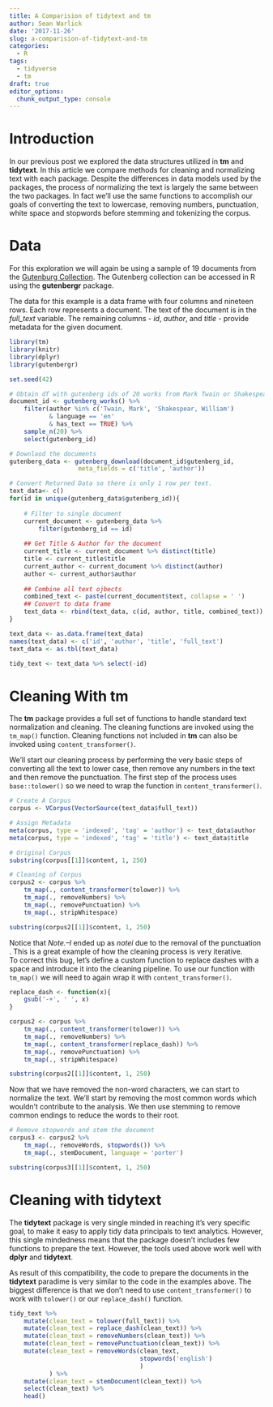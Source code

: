 ```yaml
---
title: A Comparision of tidytext and tm
author: Sean Warlick
date: '2017-11-26'
slug: a-comparision-of-tidytext-and-tm
categories:
  - R
tags:
  - tidyverse
  - tm
draft: true
editor_options: 
  chunk_output_type: console
---
```


# Introduction
In our previous post we explored the data structures utilized in **tm** and **tidytext**.  In this article we compare methods for cleaning and normalizing text with each package.  Despite the differences in data models used by the packages,  the process of normalizing the text is largely the same between the two packages. In fact we'll use the same functions to accomplish our goals of converting the text to lowercase, removing numbers, punctuation, white space and stopwords before stemming and tokenizing the corpus.  

# Data
For this exploration we will again be using a sample of 19 documents from the [Gutenburg Collection](http://www.gutenberg.org).  The Gutenberg collection can be accessed in R using the **gutenbergr** package.  

The data for this example is a data frame with four columns and nineteen rows. Each row represents a document.  The text of the document is in the *full_text* variable.  The remaining columns - *id*, *author*, and *title* - provide metadata for the given document.  

```r
library(tm)
library(knitr)
library(dplyr)
library(gutenbergr)

set.seed(42)

# Obtain df with gutenberg ids of 20 works from Mark Twain or Shakespear.  
document_id <- gutenberg_works() %>% 
    filter(author %in% c('Twain, Mark', 'Shakespear, William') 
           & language == 'en'
           & has_text == TRUE) %>%
    sample_n(20) %>% 
    select(gutenberg_id)

# Downlaod the documents
gutenberg_data <- gutenberg_download(document_id$gutenberg_id,
                   meta_fields = c('title', 'author'))

# Convert Returned Data so there is only 1 row per text. 
text_data<- c()
for(id in unique(gutenberg_data$gutenberg_id)){
    
    # Filter to single document
    current_document <- gutenberg_data %>% 
        filter(gutenberg_id == id) 
    
    ## Get Title & Author for the document
    current_title <- current_document %>% distinct(title)
    title <- current_title$title
    current_author <- current_document %>% distinct(author)
    author <- current_author$author
    
    ## Combine all text ojbects
    combined_text <- paste(current_document$text, collapse = ' ')
    ## Convert to data frame
    text_data <- rbind(text_data, c(id, author, title, combined_text))
}

text_data <- as.data.frame(text_data)
names(text_data) <- c('id', 'author', 'title', 'full_text')
text_data <- as.tbl(text_data)

tidy_text <- text_data %>% select(-id)
```  

# Cleaning With **tm**
The **tm** package provides a full set of functions to handle standard text normalization and cleaning.  The cleaning functions are invoked using the `tm_map()` function.  Cleaning functions not included in **tm** can also be invoked using `content_transformer()`.  

We'll start our cleaning process by performing the very basic steps of converting all the text to lower case, then remove any numbers in the text and then remove the punctuation.  The first step of the process uses `base::tolower()` so we need to wrap the function in `content_transformer()`.
```r
# Create A Corpus
corpus <- VCorpus(VectorSource(text_data$full_text))

# Assign Metadata
meta(corpus, type = 'indexed', 'tag' = 'author') <- text_data$author
meta(corpus, type = 'indexed', 'tag' = 'title') <- text_data$title
```  
```r
# Original Corpus
substring(corpus[[1]]$content, 1, 250)

# Cleaning of Corpus
corpus2 <- corpus %>% 
    tm_map(., content_transformer(tolower)) %>% 
    tm_map(., removeNumbers) %>% 
    tm_map(., removePunctuation) %>% 
    tm_map(., stripWhitespace)

substring(corpus2[[1]]$content, 1, 250)
```  

Notice that *Note.--I* ended up as *notei* due to the removal of the punctuation
.  This is a great example of how the cleaning process is very iterative.  
To correct this bug, let's define a custom function to replace dashes with a 
space and introduce it into the cleaning pipeline.  To use our function with 
`tm_map()` we will need to again wrap it with `content_transformer()`.  

```r
replace_dash <- function(x){
    gsub('-+', ' ', x)
} 

corpus2 <- corpus %>% 
    tm_map(., content_transformer(tolower)) %>% 
    tm_map(., removeNumbers) %>%
    tm_map(., content_transformer(replace_dash)) %>% 
    tm_map(., removePunctuation) %>% 
    tm_map(., stripWhitespace)

substring(corpus2[[1]]$content, 1, 250)
```  
Now that we have removed the non-word characters, we can start to normalize the 
text.  We'll start by removing the most common words which wouldn't contribute
to the analysis.  We then use stemming to remove common endings to reduce the 
words to their root.  
```r
# Remove stopwords and stem the document
corpus3 <- corpus2 %>% 
    tm_map(., removeWords, stopwords()) %>% 
    tm_map(., stemDocument, language = 'porter')

substring(corpus3[[1]]$content, 1, 250)
```  
  
# Cleaning with **tidytext**  
The **tidytext** package is very single minded in reaching it's very specific
goal, to make it easy to apply tidy data principals to text analytics.  However, 
this single mindedness means that the package doesn't includes few functions to
prepare the text.  However, the tools used above work well with **dplyr** 
and **tidytext**.  
  
As result of this compatibility, the code to prepare the documents in the 
**tidytext** paradime is very similar to the code in the examples above.  The 
biggest difference is that we don't need to use `content_transformer()` to work
with `tolower()` or our `replace_dash()` function.  
```r
tidy_text %>% 
    mutate(clean_text = tolower(full_text)) %>% 
    mutate(clean_text = replace_dash(clean_text)) %>% 
    mutate(clean_text = removeNumbers(clean_text)) %>% 
    mutate(clean_text = removePunctuation(clean_text)) %>% 
    mutate(clean_text = removeWords(clean_text,
                                    stopwords('english')
                                    )
           ) %>% 
    mutate(clean_text = stemDocument(clean_text)) %>% 
    select(clean_text) %>%
    head()
```  


